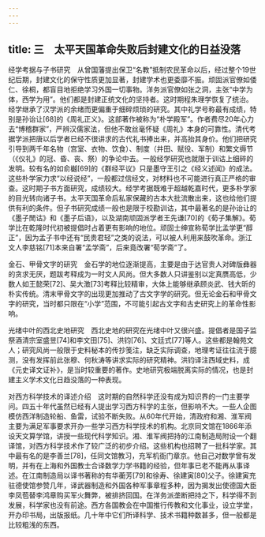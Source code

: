 ```yaml
---
---
---
```

title: 三　太平天国革命失败后封建文化的日益没落
---




经学考据与子书研究　从曾国藩提出保卫“名教”抵制农民革命以后，经过整个19世纪后期，封建文化的保守性质更加显著，封建学术也更委靡不振。顽固派官僚如倭仁、徐桐，都盲目地拒绝学习外国一切事物。洋务派官僚如张之洞，主张“中学为体，西学为用”。他们都是封建正统文化的坚持者。这时期程朱理学恢复了统治。经学继承了汉学派的余绪而更偏重于细碎烦琐的研究。其中礼学号称最有成绩，特别是孙诒让[68]的《周礼正义》。这部著作被称为“朴学殿军”。作者费尽20年心力去“博稽群家”，严辨汉儒家法，但他不敢丝毫怀疑《周礼》本身的可靠性。清代考据学派把唐以后学者已经不很讲求的古代礼书捧出来，并高抬其身价。他们把研究引导到两千年名物（宫室、衣物、饮食）、制度（井田、赋役、军制）和繁文缛节（《仪礼》的冠、昏、丧、祭）的争论中去。一般经学研究也就限于训诂上细碎的发明。较有名的如俞樾[69]的《群经平议》只是墨守王引之《经义述闻》的成法。这些朴学家力求“以经说经”，一般都过信经文，对材料也不可能进行真正严格的审查。这时期子书方面研究，成绩较大。经学考据既难于超越乾嘉时代，更多朴学家的目光转向诸子书。太平天国革命后私家保藏的古本大批流散出来，这也给他们提供有利的条件。但子书研究成绩一般也是限于校勘训诂，其中最著名的是孙诒让的《墨子閒诂》和《墨子后语》，以及湖南顽固派学者王先谦[70]的《荀子集解》。荀学比在乾隆时代初被提倡时占着更有影响的地位。顽固士绅宣称荀学比孟学更“醇正”，因为孟子书中还有“民贵君轻”之类的说法，可以被人利用来鼓吹革命。浙江文人李慈铭[71]本来自署“孟学斋”，后来竟改署“荀学斋”了。

金石、甲骨文字的研究　金石学的地位逐渐提高，主要是由于达官贵人对碑版彝器的贪求无厌，题跋考释成为一时文人风尚。但大多数人只讲鉴别以定真赝高低，少数人如王懿荣[72]、吴大澂[73]考释比较精审，大体上能够继承顾炎武、钱大昕的朴实传统。清末甲骨文字的出现更加推动了古文字学的研究。但无论金石和甲骨文字的研究，当时都只限在“小学”范围，不可能引起古文字和古史研究上的革命性影响。

光绪中叶的西北史地研究　西北史地的研究在光绪中叶又很兴盛。提倡者是国子监祭酒清宗室盛昱[74]和李文田[75]、洪钧[76]、文廷式[77]等人。这些都是翰苑文人；研究风尚一般限于史料秘本的传抄笺注，缺乏实际调查，地理考证往往流于臆测，没有发挥前此张穆、何秋涛等讲求实际的研究精神。洪钧译注西域史料，成《元史译文证补》，是当时较重要的著作。史地研究极端脱离实际的情况，也是封建主义学术文化日趋没落的一种表现。

对西方科学技术的译述介绍　这时期的自然科学还没有成为知识界的一门主要学问。四五十年代虽然已经有人提出学习西方科学的主张，但影响不大。一些人企图模仿西洋制造轮船、鱼雷，试验不断失败。从60年代开始，清政府和湘、淮军阀主要为满足军事要求开办一些学习西方科学技术的机构。北京同文馆在1866年添设天文算学馆，讲授一些现代科学知识。湘、淮军阀把持的江南制造局附设一个翻译馆，对西方科学技术作了较广泛的初步介绍。这些机构也招聘了一批科学家。其中最有名的是李善兰[78]，任同文馆教习，充军机衙门章京。他自己对数学曾有发明，并有在上海和外国教士合译数学力学书籍的经验，但年事已老不能再从事译述。在江南制造局以译书著称的有华蘅芳[79]和徐寿、徐建寅[80]父子。徐建寅充驻德使馆参赞几年，译武器制造和外国各种军事章程多种，因为揭发出使德国大臣李凤苞替李鸿章购买军火舞弊，被排挤回国。在洋务派垄断把持之下，科学得不到发展，科学家也没有前途。西方各国教会在中国推行传教和文化事业，设立学堂，开办印书局，出版报纸。几十年中它们所译科学、技术书籍种数甚多，但一般都是比较粗浅的东西。